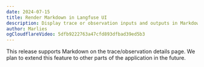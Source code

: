 ```yaml
---
date: 2024-07-15
title: Render Markdown in Langfuse UI
description: Display trace or observation inputs and outputs in Markdown format. Enhance the readability of Markdown elements such as headers, lists, blocks of code, tables, and links.
author: Marlies
ogCloudflareVideo: 5dfb9222763a47cfd893dfbad39ed5b3
---
```



<ChangelogHeader />

This release supports Markdown on the trace/observation details page. We plan to extend this feature to other parts of the application in the future.
